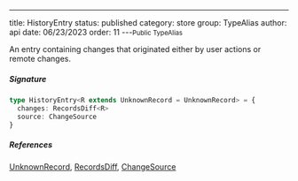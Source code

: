 ---
title: HistoryEntry
status: published
category: store
group: TypeAlias
author: api
date: 06/23/2023
order: 11
---<Small>Public TypeAlias</Small>

An entry containing changes that originated either by user actions or remote changes.


##### Signature


```ts
type HistoryEntry<R extends UnknownRecord = UnknownRecord> = {
  changes: RecordsDiff<R>
  source: ChangeSource
}
```

##### References

[UnknownRecord](/gen/store/UnknownRecord-type), [RecordsDiff](/gen/store/RecordsDiff-type), [ChangeSource](/gen/store/~ChangeSource-type)

